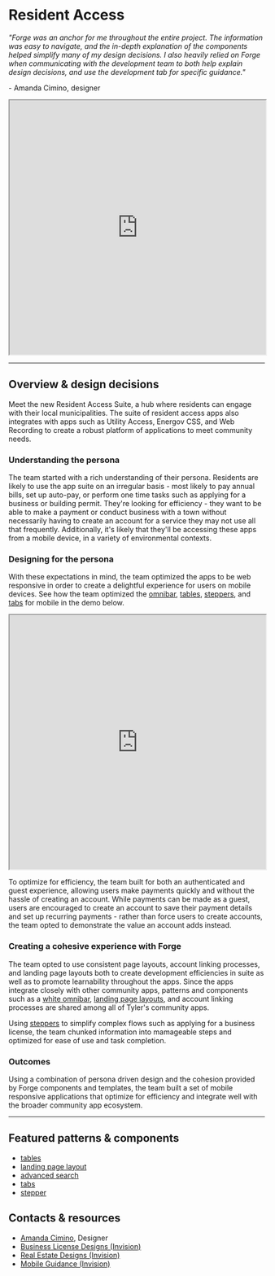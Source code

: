 # Resident Access

_"Forge was an anchor for me throughout the entire project. The information was easy to navigate, and the in-depth explanation of the components helped simplify many
of my design decisions. I also heavily relied on Forge when communicating with the development team to both help explain design decisions, and use the development
tab for specific guidance."_

\- Amanda Cimino, designer

<iframe width="100%" height="500" src="https://web.microsoftstream.com/embed/video/069ab4fb-5050-4d33-b20a-851773e11410?autoplay=false&amp;showinfo=true" allowFullScreen style={{border: 'none'}}></iframe>

---

## Overview & design decisions

Meet the new Resident Access Suite, a hub where residents can engage with their local municipalities. The suite of resident access apps also integrates with apps such as
Utility Access, Energov CSS, and Web Recording to create a robust platform of applications to meet community needs. 

### Understanding the persona 

The team started with a rich understanding of their persona. Residents are likely to use the app suite on an irregular basis - most likely to pay annual bills, set up
auto-pay, or perform one time tasks such as applying for a business or building permit. They're looking for efficiency - they want to be able to make a payment or
conduct business with a town without necessarily having to create an account for a service they may not use all that frequently. Additionally, it's likely that they'll
be accessing these apps from a mobile device, in a variety of environmental contexts.

### Designing for the persona

With these expectations in mind, the team optimized the apps to be web responsive in order to create a delightful experience for users on mobile devices. See how the
team optimized the [omnibar](/components/omnibar#responsive), [tables](/components/table/table#responsive), [steppers](/components/stepper), and [tabs](/components/navigation/tabs/#responsive)
for mobile in the demo below.

<iframe width="100%" height="500" src="https://web.microsoftstream.com/embed/video/46c697cd-8869-48bd-b9af-f7307d669f89?autoplay=false&amp;showinfo=true" allowFullScreen style={{border: 'none'}}></iframe>


To optimize for efficiency, the team built for both an authenticated and guest experience, allowing users make payments quickly and without the hassle of creating an
account. While payments can be made as a guest, users are encouraged to create an account  to save their payment details and set up recurring payments - rather than
force users to create accounts, the team opted to demonstrate the value an account adds instead. 

### Creating a cohesive experience with Forge 

The team opted to use consistent page layouts, account linking processes, and landing page layouts both to create development efficiencies in suite as well as to
promote learnability throughout the apps. Since the apps integrate closely with other community apps, patterns and components such as a
[white omnibar](/get-started/branding-community#2-omnibar-styling), [landing page layouts](/components/landing-page-layout), and account linking processes are
shared among all of Tyler's community apps. 

Using [steppers](/components/stepper) to simplify complex flows such as applying for a business license, the team chunked information into mamageable steps and
optimized for ease of use and task completion.

### Outcomes

Using a combination of persona driven design and the cohesion provided by Forge components and templates, the team built a set of mobile responsive applications
that optimize for efficiency and integrate well with the broader community app ecosystem. 

---

<Columns columns="two" type="equal">

<div>

## Featured patterns & components

- [tables](/components/table/table#responsive)
- [landing page layout](/components/landing-page-layout)
- [advanced search](/patterns/search-and-filter#1-initiate-search)
- [tabs](/components/navigation/tabs/#responsive)
- [stepper](/components/stepper)

</div>

<div>

## Contacts & resources

- <a href="mailto:amanda.cimino@tylertech.com">Amanda Cimino</a>, Designer
- <a href="https://tylertech.invisionapp.com/share/MWYOTXH2DA3" target="_blank" rel="noreferrer noopener">Business License Designs (Invision)</a>
- <a href="https://tylertech.invisionapp.com/share/REZBMX44VA7" target="_blank" rel="noreferrer noopener">Real Estate Designs (Invision)</a>
- <a href="https://tylertech.invisionapp.com/share/MX101QIFGJKE#/screens" target="_blank" rel="noreferrer noopener">Mobile Guidance (Invision)</a>
 
</div>

</Columns>
